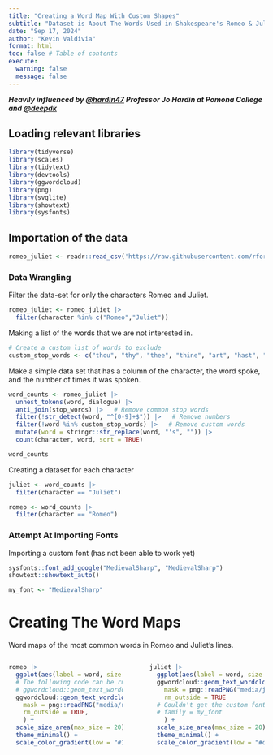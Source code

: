 ```yaml
---
title: "Creating a Word Map With Custom Shapes"
subtitle: "Dataset is About The Words Used in Shakespeare's Romeo & Juliet"
date: "Sep 17, 2024"
author: "Kevin Valdivia"
format: html
toc: false # Table of contents
execute: 
  warning: false
  message: false
---
```

***Heavily influenced by [@hardin47]("https://github.com/hardin47") Professor Jo Hardin at Pomona College and [@deepdk]("https://github.com/deepdk/TidyTuesday2024/tree/main/2024/week_38")***

## Loading relevant libraries
```r
library(tidyverse)
library(scales)
library(tidytext)
library(devtools)
library(ggwordcloud)
library(png)
library(svglite)
library(showtext)
library(sysfonts)
```

## Importation of the data
```r
romeo_juliet <- readr::read_csv('https://raw.githubusercontent.com/rfordatascience/tidytuesday/master/data/2024/2024-09-17/romeo_juliet.csv')
```

### Data Wrangling
Filter the data-set for only the characters Romeo and Juliet.
```r
romeo_juliet <- romeo_juliet |>  
  filter(character %in% c("Romeo","Juliet")) 
```

Making a list of the words that we are not interested in.
```r
# Create a custom list of words to exclude
custom_stop_words <- c("thou", "thy", "thee", "thine", "art", "hast", "dost", "ere", "o","hath")
```

Make a simple data set that has a column of the character, the word spoke, and the number of times it was spoken.
```r
word_counts <- romeo_juliet |> 
  unnest_tokens(word, dialogue) |> 
  anti_join(stop_words) |>   # Remove common stop words
  filter(!str_detect(word, "^[0-9]+$")) |>   # Remove numbers
  filter(!word %in% custom_stop_words) |>   # Remove custom words
  mutate(word = stringr::str_replace(word, "'s", "")) |> 
  count(character, word, sort = TRUE)

word_counts
```
Creating a dataset for each character
```r
juliet <- word_counts |> 
  filter(character == "Juliet")

romeo <- word_counts |> 
  filter(character == "Romeo")
```

### Attempt At Importing Fonts
Importing a custom font (has not been able to work yet)
```r
sysfonts::font_add_google("MedievalSharp", "MedievalSharp")
showtext::showtext_auto()

my_font <- "MedievalSharp"
```

# Creating The Word Maps
Word maps of the most common words in Romeo and Juliet's lines.

:::: {.columns}

::: {.column width="49%"}



```r
romeo |> 
  ggplot(aes(label = word, size = n, color = n)) +
  # The following code can be run without the rest to make a simple word cloud
  # ggwordcloud::geom_text_wordcloud(rm_outside = TURE, shape = "circle") 
  ggwordcloud::geom_text_wordcloud_area(
    mask = png::readPNG("media/romeo.png"),
    rm_outside = TRUE,
    ) +
  scale_size_area(max_size = 20) +
  theme_minimal() +
  scale_color_gradient(low = "#1c63d6", high = "#5006bf")
```

:::

::: {.column width="2%"}

:::

::: {.column width="49%"}
```r
juliet |> 
  ggplot(aes(label = word, size = n, color = n)) +
  ggwordcloud::geom_text_wordcloud_area(
    mask = png::readPNG("media/juliet.png"),
    rm_outside = TRUE
  # Couldn't get the custom font to work yet
  # family = my_font   
    ) +
  scale_size_area(max_size = 20) +
  theme_minimal() +
  scale_color_gradient(low = "#c41cd6", high = "#5006bf")

```
:::

::::

